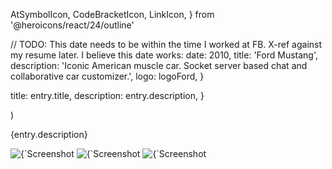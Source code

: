   AtSymbolIcon,
  CodeBracketIcon,
  LinkIcon,
} from '@heroicons/react/24/outline'



  // TODO: This date needs to be within the time I worked at FB. X-ref against my resume later. I believe this date works:
  date: 2010,
  title: 'Ford Mustang',
  description:
    'Iconic American muscle car. Socket server based chat and collaborative car customizer.',
  logo: logoFord,
}

  title: entry.title,
  description: entry.description,
}

  <EntryLayout>
    <Entry
      entry={entry}
      {...props}
    />
  </EntryLayout>
)

{entry.description}

<div className="not-prose">
  <ProjectBullet
    icon={AtSymbolIcon}
    text="Firstborn (Now Dentsu Creative)"
    href="https://www.dentsucreative.com/"
  />
  <ProjectBullet
    icon={LinkIcon}
    text="Firstborn Portfolio"
    href="https://work.firstborn.com/work/19/the-mustang-customizer-2011"
  />
  <ProjectBullet
    icon={CodeBracketIcon}
    text="Java Development"
  />
</div>

<ImagesWithDetails>
  <Image
    src={fordHomePage}
    alt={`Screenshot from ${entry.title}: the home page`}
  />
  <Image
    src={fordBattleMode}
    alt={`Screenshot from ${entry.title}: battle mode`}
  />
  <Image
    src={fordCustomizer}
    alt={`Screenshot from ${entry.title}: the car customizer`}
  />
</ImagesWithDetails>
